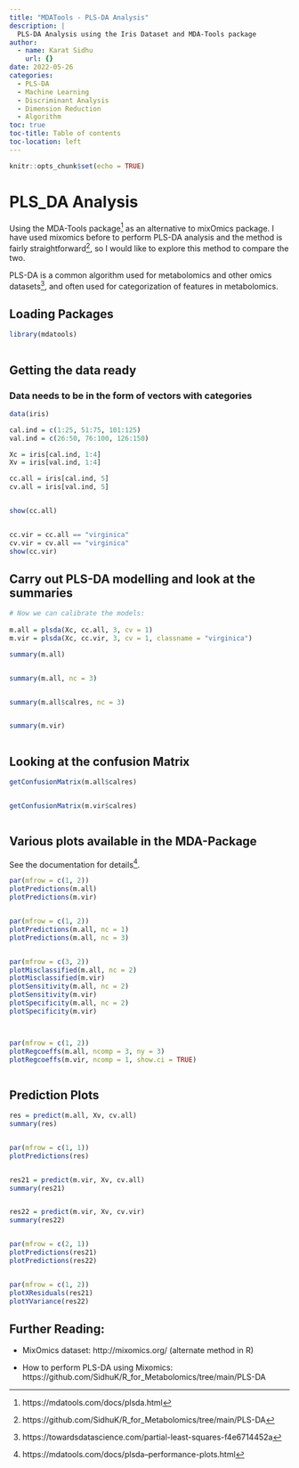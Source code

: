 ```yaml
---
title: "MDATools - PLS-DA Analysis"
description: |
  PLS-DA Analysis using the Iris Dataset and MDA-Tools package
author:
  - name: Karat Sidhu
    url: {}
date: 2022-05-26
categories:
  - PLS-DA
  - Machine Learning
  - Discriminant Analysis
  - Dimension Reduction
  - Algorithm
toc: true
toc-title: Table of contents
toc-location: left
---
```



```r
knitr::opts_chunk$set(echo = TRUE)
```


# PLS_DA Analysis

Using the MDA-Tools package^[https://mdatools.com/docs/plsda.html] as an alternative to mixOmics package.
I have used mixomics before to perform PLS-DA analysis and the method is fairly straightforward^[https://github.com/SidhuK/R_for_Metabolomics/tree/main/PLS-DA], so I would like to explore this 
method to compare the two.

PLS-DA is a common algorithm used for metabolomics and other omics datasets^[https://towardsdatascience.com/partial-least-squares-f4e6714452a], and often used for categorization 
of features in metabolomics.


## Loading Packages



```r



library(mdatools)



```

## Getting the data ready

### Data needs to be in the form of vectors with categories

```r
data(iris)

cal.ind = c(1:25, 51:75, 101:125)
val.ind = c(26:50, 76:100, 126:150)

Xc = iris[cal.ind, 1:4]
Xv = iris[val.ind, 1:4]

cc.all = iris[cal.ind, 5]
cv.all = iris[val.ind, 5]


show(cc.all)


cc.vir = cc.all == "virginica"
cv.vir = cv.all == "virginica"
show(cc.vir)

```


## Carry out PLS-DA modelling and look at the summaries

```r

# Now we can calibrate the models:  
  
m.all = plsda(Xc, cc.all, 3, cv = 1)
m.vir = plsda(Xc, cc.vir, 3, cv = 1, classname = "virginica")

summary(m.all)


summary(m.all, nc = 3)


summary(m.all$calres, nc = 3)


summary(m.vir)



```


## Looking at the confusion Matrix

```r


getConfusionMatrix(m.all$calres)


getConfusionMatrix(m.vir$calres)



```


## Various plots available in the MDA-Package

See the documentation for details^[https://mdatools.com/docs/plsda--performance-plots.html].


```r

par(mfrow = c(1, 2))
plotPredictions(m.all)
plotPredictions(m.vir)


par(mfrow = c(1, 2))
plotPredictions(m.all, nc = 1)
plotPredictions(m.all, nc = 3)


par(mfrow = c(3, 2))
plotMisclassified(m.all, nc = 2)
plotMisclassified(m.vir)
plotSensitivity(m.all, nc = 2)
plotSensitivity(m.vir)
plotSpecificity(m.all, nc = 2)
plotSpecificity(m.vir)



par(mfrow = c(1, 2))
plotRegcoeffs(m.all, ncomp = 3, ny = 3)
plotRegcoeffs(m.vir, ncomp = 1, show.ci = TRUE)



```


## Prediction Plots

```r


res = predict(m.all, Xv, cv.all)
summary(res)


par(mfrow = c(1, 1))
plotPredictions(res)


res21 = predict(m.vir, Xv, cv.all)
summary(res21)


res22 = predict(m.vir, Xv, cv.vir)
summary(res22)


par(mfrow = c(2, 1))
plotPredictions(res21)
plotPredictions(res22)


par(mfrow = c(1, 2))
plotXResiduals(res21)
plotYVariance(res22)


```


## Further Reading:

- MixOmics dataset: http://mixomics.org/ (alternate method in R)

- How to perform PLS-DA using Mixomics: https://github.com/SidhuK/R_for_Metabolomics/tree/main/PLS-DA


